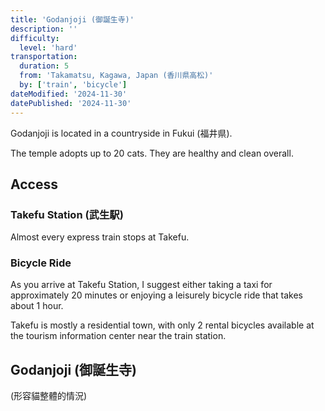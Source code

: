 ```yaml
---
title: 'Godanjoji (御誕生寺)'
description: ''
difficulty:
  level: 'hard'
transportation:
  duration: 5
  from: 'Takamatsu, Kagawa, Japan (香川県高松)'
  by: ['train', 'bicycle']
dateModified: '2024-11-30'
datePublished: '2024-11-30'
---
```


Godanjoji is located in a countryside in Fukui (福井県).

The temple adopts up to 20 cats. They are healthy and clean overall.

## Access

### Takefu Station (武生駅)

Almost every express train stops at Takefu.

### Bicycle Ride

As you arrive at Takefu Station, I suggest either taking a taxi for approximately 20 minutes or enjoying a leisurely bicycle ride that takes about 1 hour.

Takefu is mostly a residential town, with only 2 rental bicycles available at the tourism information center near the train station.

## Godanjoji (御誕生寺)

(形容貓整體的情況)
